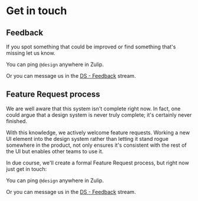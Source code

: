 
<Meta title="Introduction / Get in touch" />

# Get in touch

## Feedback

If you spot something that could be improved or find something that's missing let us know.

You can ping ```@design``` anywhere in Zulip.

Or you can message us in the [DS - Feedback](https://balena.zulipchat.com/#narrow/stream/408336-aspect.2Fuser-experience/topic/DS.20-.20Feedback) stream.

## Feature Request process

We are well aware that this system isn't complete right now. In fact, one could argue that a design system is never truly complete; it's certainly never finished.

With this knowledge, we actively welcome feature requests. Working a new UI element into the design system rather than letting it stand rogue somewhere in the product, not only ensures it's consistent with the rest of the UI but enables other teams to use it.

In due course, we'll create a formal Feature Request process, but right now just get in touch:

You can ping ```@design``` anywhere in Zulip.

Or you can message us in the [DS - Feedback](https://balena.zulipchat.com/#narrow/stream/408336-aspect.2Fuser-experience/topic/DS.20-.20Feedback) stream.